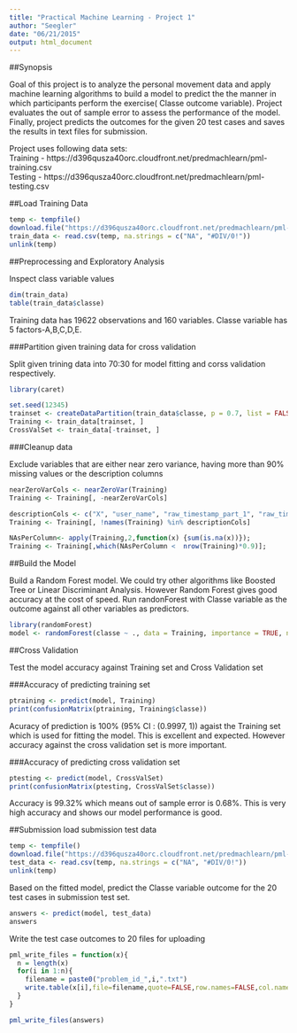 ```yaml
---
title: "Practical Machine Learning - Project 1"
author: "Seegler"
date: "06/21/2015"
output: html_document
---
```

##Synopsis  

Goal of this project is to analyze the personal movement data and apply machine learning algorithms to build a model to predict the the manner in which participants perform the exercise( Classe outcome variable).  Project evaluates the out of sample error to assess the performance of the model. Finally, project predicts the outcomes for the given 20 test cases and saves the results in text files for submission.

Project uses following data sets:  
Training - https://d396qusza40orc.cloudfront.net/predmachlearn/pml-training.csv  
Testing - https://d396qusza40orc.cloudfront.net/predmachlearn/pml-testing.csv

##Load Training Data

```r

temp <- tempfile()
download.file("https://d396qusza40orc.cloudfront.net/predmachlearn/pml-training.csv", temp, method = "curl")
train_data <- read.csv(temp, na.strings = c("NA", "#DIV/0!"))
unlink(temp)
```

##Preprocessing and Exploratory Analysis

Inspect class variable values
```r
dim(train_data)
table(train_data$classe)
```

Training data has 19622 observations and 160 variables. Classe variable has 5 factors-A,B,C,D,E.

###Partition given training data for cross validation

Split given trining data into 70:30 for model fitting and corss validation respectively.

```r
library(caret)

set.seed(12345)
trainset <- createDataPartition(train_data$classe, p = 0.7, list = FALSE)
Training <- train_data[trainset, ]
CrossValSet <- train_data[-trainset, ]
```

###Cleanup data

Exclude variables that are either near zero variance, having more than 90% missing values or the description columns

```r

nearZeroVarCols <- nearZeroVar(Training)
Training <- Training[, -nearZeroVarCols]

descriptionCols <- c("X", "user_name", "raw_timestamp_part_1", "raw_timestamp_part_2",  "cvtd_timestamp", "new_window", "num_window")
Training <- Training[, !names(Training) %in% descriptionCols]

NAsPerColumn<- apply(Training,2,function(x) {sum(is.na(x))});
Training <- Training[,which(NAsPerColumn <  nrow(Training)*0.9)]; 

```
##Build the Model

Build a Random Forest model. We could try other algorithms like Boosted Tree or Linear Discriminant Analysis. However Random Forest gives good accuracy at the cost of speed. Run randonForest with Classe variable as the outcome against all other variables as predictors.

```r

library(randomForest)
model <- randomForest(classe ~ ., data = Training, importance = TRUE, ntrees = 10)

```

##Cross Validation

Test the model accuracy against Training set and Cross Validation set

###Accuracy of predicting training set
```r
ptraining <- predict(model, Training)
print(confusionMatrix(ptraining, Training$classe))
```

Acuracy of prediction is 100% (95% CI : (0.9997, 1)) agaist the Training set which is used for fitting the model. This is excellent and expected. However accuracy against the cross validation set is more important.

###Accuracy of predicting cross validation set
```r
ptesting <- predict(model, CrossValSet)
print(confusionMatrix(ptesting, CrossValSet$classe))
```
Accuracy is 99.32% which means out of sample error is 0.68%. This is very high accuracy and shows our model performance is good.

##Submission
load submission test data
```r
temp <- tempfile()
download.file("https://d396qusza40orc.cloudfront.net/predmachlearn/pml-testing.csv", temp, method = "curl")
test_data <- read.csv(temp, na.strings = c("NA", "#DIV/0!"))
unlink(temp)
```
Based on the fitted model, predict the Classe variable outcome for the 20 test cases in submission test set.

```r
answers <- predict(model, test_data)
answers
```
Write the test case outcomes to 20 files for uploading

```r
pml_write_files = function(x){
  n = length(x)
  for(i in 1:n){
    filename = paste0("problem_id_",i,".txt")
    write.table(x[i],file=filename,quote=FALSE,row.names=FALSE,col.names=FALSE)
  }
}

pml_write_files(answers)
```